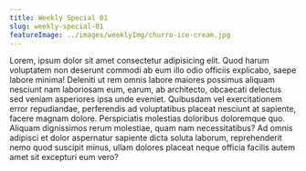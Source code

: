 ```yaml
---
title: Weekly Special 01
slug: weekly-special-01
featureImage: ../images/weeklyImg/churro-ice-cream.jpg
---
```


Lorem, ipsum dolor sit amet consectetur adipisicing elit. Quod harum voluptatem non deserunt commodi ab eum illo odio officiis explicabo, saepe labore minima! Deleniti ut rem omnis labore maiores possimus aliquam nesciunt nam laboriosam eum, earum, ab architecto, obcaecati delectus sed veniam asperiores ipsa unde eveniet. Quibusdam vel exercitationem error repudiandae, perferendis ad voluptatibus placeat nesciunt at sapiente, facere magnam dolore. Perspiciatis molestias doloribus doloremque quo. Aliquam dignissimos rerum molestiae, quam nam necessitatibus? Ad omnis adipisci et dolor aspernatur sapiente dicta soluta laborum, reprehenderit nemo quod suscipit minus, ullam dolores placeat neque officia facilis autem amet sit excepturi eum vero?